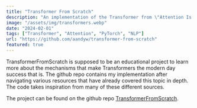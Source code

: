 ```yaml
---
title: "Transformer From Scratch"
description: "An implementation of the Transformer from \"Attention Is All You Need\""
image: "/assets/img/transformers.webp"
date: "2024-02-01"
tags: ["Transformer", "Attention", "PyTorch", "NLP"]
url: "https://github.com/aandyw/transformer-from-scratch"
featured: true
---
```


TransformerFromScratch is supposed to be an educational project to learn more about the mechanisms that make Transformers
the modern day success that is. The github repo contains my implementation after navigating various resources that have
already covered this topic in depth. The code takes inspiration from many of these different sources.

The project can be found on the github repo [TransformerFromScratch](https://github.com/aandyw/TransformerFromScratch).
